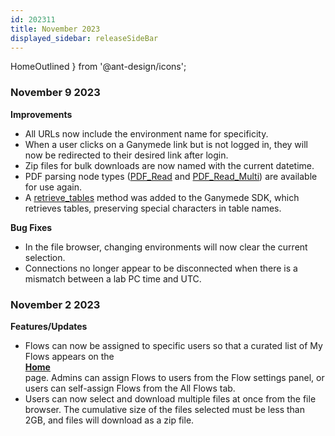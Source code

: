 ```yaml
---
id: 202311
title: November 2023
displayed_sidebar: releaseSideBar
---
```


  HomeOutlined
} from '@ant-design/icons';


### November 9 2023
**Improvements**
- All URLs now include the environment name for specificity.
- When a user clicks on a Ganymede link but is not logged in, they will now be redirected to their desired link after login.
- Zip files for bulk downloads are now named with the current datetime.
- PDF parsing node types ([PDF_Read](../nodes/File/PDF_Read.md) and [PDF_Read_Multi](../nodes/File/PDF_Read.md)) are available for use again.
- A [retrieve_tables](../sdk/GanymedeClass.mdx#method-retrieve_tables) method was added to the Ganymede SDK, which retrieves tables, preserving special characters in table names. 

**Bug Fixes**
- In the file browser, changing environments will now clear the current selection.
- Connections no longer appear to be disconnected when there is a mismatch between a lab PC time and UTC.

### November 2 2023
**Features/Updates**
- Flows can now be assigned to specific users so that a curated list of My Flows appears on the [<div className="button darkblue_button"><HomeOutlined /> **Home**</div>](../Home.mdx) page. Admins can assign Flows to users from the Flow settings panel, or users can self-assign Flows from the All Flows tab.
- Users can now select and download multiple files at once from the file browser. The cumulative size of the files selected must be less than 2GB, and files will download as a zip file.
